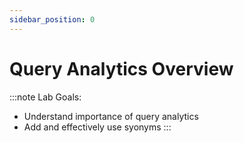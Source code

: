 ```yaml
---
sidebar_position: 0
---
```


# Query Analytics Overview

:::note
Lab Goals:
* Understand importance of query analytics
* Add and effectively use syonyms
:::